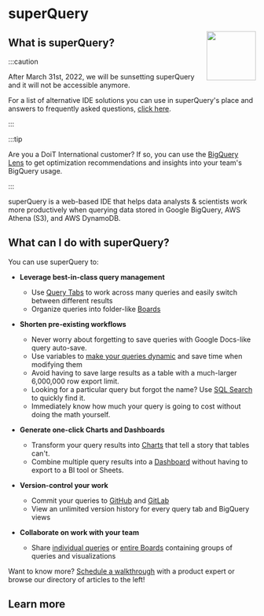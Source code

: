 # superQuery


<img src={logoUrl} id="docs-logo" width="100" hight="100" align="right" />

## What is superQuery?

:::caution

After March 31st, 2022, we will be sunsetting superQuery and it will not be accessible anymore.

For a list of alternative IDE solutions you can use in superQuery's place and answers to frequently asked questions, [click here](https://docs.google.com/document/d/1ANH0SZNocv71nE6fIEPDPb_ilGWDvftM3BicorjwXJ8/edit#bookmark=id.b6y8h7usq6gg).

:::

:::tip

Are you a DoiT International customer? If so, you can use the [BigQuery Lens](https://www.loom.com/share/7f00f912d1cc4993a89077214bd7b358) to get optimization recommendations and insights into your team's BigQuery usage.

:::

superQuery is a web-based IDE that helps data analysts & scientists work more productively when querying data stored in Google BigQuery, AWS Athena (S3), and AWS DynamoDB.

## What can I do with superQuery?

You can use superQuery to:

- **Leverage best-in-class query management**

  - Use [Query Tabs](superquery/superquery-editor/query-tabs.mdx) to work across many queries and easily switch between different results
  - Organize queries into folder-like [Boards](superquery/superquery-editor/organizing-queries.mdx)

- **Shorten pre-existing workflows**

  - Never worry about forgetting to save queries with Google Docs-like query auto-save.
  - Use variables to [make your queries dynamic](superquery/superquery-editor/variables.mdx) and save time when modifying them
  - Avoid having to save large results as a table with a much-larger 6,000,000 row export limit.
  - Looking for a particular query but forgot the name? Use [SQL Search](superquery/superquery-editor/sql-search.mdx) to quickly find it.
  - Immediately know how much your query is going to cost without doing the math yourself.

- **Generate one-click Charts and Dashboards**

  - Transform your query results into [Charts](superquery/superquery-editor/charts.mdx) that tell a story that tables can't.
  - Combine multiple query results into a [Dashboard](superquery/dashboards/create-dashboards.mdx) without having to export to a BI tool or Sheets.

- **Version-control your work**

  - Commit your queries to [GitHub](https://help.superquery.io/git-integrations/connect-github) and [GitLab](https://help.superquery.io/git-integrations/connect-gitlab)
  - View an unlimited version history for every query tab and BigQuery views

- **Collaborate on work with your team**
  - Share [individual queries](superquery/superquery-editor/query-tabs.mdx#share-tab) or [entire Boards](superquery/superquery-editor/organizing-queries.mdx#share-a-board) containing groups of queries and visualizations

Want to know more? [Schedule a walkthrough](https://meetings.hubspot.com/matan-bordo) with a product expert or browse our directory of articles to the left!

## Learn more


<DocCardList items={useCurrentSidebarCategory().items} />
